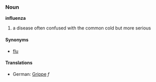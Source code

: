 ===Noun===
'''influenza'''

# a disease often confused with the common cold but more serious

====Synonyms====
*[[flu]]


====Translations====
*German: [[Grippe]] ''f''